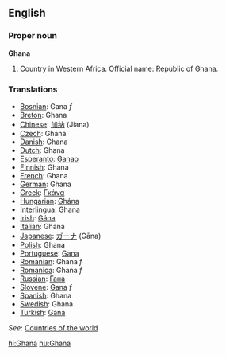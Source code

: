 ==English==

===Proper noun===
'''Ghana'''
{{wikipedia}}
# Country in Western Africa. Official name: Republic of Ghana.

===Translations===
*[[Bosnian]]: Gana ''f''
*[[Breton]]: Ghana
*[[Chinese]]: [[加纳]] (Jiana)
*[[Czech]]: Ghana
*[[Danish]]: Ghana
*[[Dutch]]: Ghana
*[[Esperanto]]: [[Ganao]]
*[[Finnish]]: Ghana
*[[French]]: Ghana
*[[German]]: Ghana
*[[Greek]]: [[Γκάνα]]
*[[Hungarian]]: [[Ghána]]
*[[Interlingua]]: Ghana
*[[Irish]]: [[Gána]]
*[[Italian]]: Ghana
*[[Japanese]]: [[ガーナ]] (Gāna)
*[[Polish]]: Ghana
*[[Portuguese]]: [[Gana]]
*[[Romanian]]: Ghana ''f''
*[[Romanica]]: Ghana ''f''
*[[Russian]]: [[Гана]]
*[[Slovene]]: [[Gana]] ''f''
*[[Spanish]]: Ghana
*[[Swedish]]: Ghana
*[[Turkish]]: [[Gana]]

''See'': [[Countries of the world]]

[[hi:Ghana]]
[[hu:Ghana]]